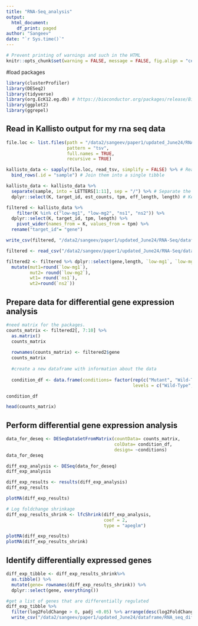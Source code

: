 ```yaml
---
title: "RNA-Seq_analysis"
output: 
  html_document:
    df_print: paged
author: "Sangeev"
date: "`r Sys.time()`"
---
```


<style type="text/css">
.main-container {
  max-width: 1500px;
  margin-left: auto;
  margin-right: auto;
}
</style>

```r
# Prevent printing of warnings and such in the HTML
knitr::opts_chunk$set(warning = FALSE, message = FALSE, fig.align = "center", eval = FALSE)
```


#load packages
```r
library(clusterProfiler)
library(DESeq2) 
library(tidyverse)
library(org.EcK12.eg.db) # https://bioconductor.org/packages/release/BiocViews.html#___OrgDb for e coli - 
library(ggplot2)
library(ggrepel)
```


## Read in Kallisto output for my rna seq data
```r
file.loc <- list.files(path = "/data2/sangeev/paper1/updated_June24/RNA-Seq/alignment/alignment/kallisto/output", 
                       pattern = "tsv",
                       full.names = TRUE,
                       recursive = TRUE)

kallisto_data <- sapply(file.loc, read_tsv, simplify = FALSE) %>% # Read in multiple kallisto files
  bind_rows(.id = "sample") # Join them into a single tibble

kallisto_data <- kallisto_data %>%
  separate(sample, into = LETTERS[1:11], sep = "/") %>% # Separate the file name to get sample name
  dplyr::select(K, target_id, est_counts, tpm, eff_length, length) # Keep only these 3 columns for subsequent analysis

filtered <- kallisto_data %>% 
    filter(K %in% c("low-mg1", "low-mg2", "ns1", "ns2")) %>%
  dplyr::select(K, target_id, tpm, length) %>%
    pivot_wider(names_from = K, values_from = tpm) %>%
  rename("target_id"= "gene")

write_csv(filtered, "/data2/sangeev/paper1/updated_June24/RNA-Seq/dataframe/kallisto_data.csv")
```


```r
filtered <- read_csv("/data2/sangeev/paper1/updated_June24/RNA-Seq/dataframe/kallisto_data.csv")

filtered2 <- filtered %>% dplyr::select(gene,length, `low-mg1`, `low-mg2`, `ns1`, `ns2`) %>% 
  mutate(mut1=round(`low-mg1`),
         mut2= round(`low-mg2`), 
         wt1= round(`ns1`), 
         wt2=round(`ns2`))

```


## Prepare data for differential gene expression analysis
```r
#need matrix for the packages. 
counts_matrix <- filtered2[, 7:10] %>%
  as.matrix() 
  counts_matrix
  
  rownames(counts_matrix) <- filtered2$gene
  counts_matrix
  
  #create a new dataframe with information about the data
  
  condition_df <- data.frame(conditions= factor(rep(c("Mutant", "Wild-Type"), each=2),
                                                levels = c("Wild-Type", "Mutant")))

condition_df

head(counts_matrix)

```
## Perform differential gene expression analysis
```r
data_for_deseq <- DESeqDataSetFromMatrix(countData= counts_matrix,
                                         colData= condition_df,
                                         design= ~conditions)
data_for_deseq

diff_exp_analysis <- DESeq(data_for_deseq)
diff_exp_analysis

diff_exp_results <- results(diff_exp_analysis)
diff_exp_results
```


```r
plotMA(diff_exp_results)

# Log foldchange shrinkage
diff_exp_results_shrink <- lfcShrink(diff_exp_analysis, 
                                     coef = 2,
                                     type = "apeglm")

plotMA(diff_exp_results)
plotMA(diff_exp_results_shrink)
```
## Identify differentially expressed genes
```r
diff_exp_tibble <- diff_exp_results_shrink%>%
  as.tibble() %>%
  mutate(gene= rownames(diff_exp_results_shrink)) %>%
  dplyr::select(gene, everything())

#get a list of genes that are differentially regulated
diff_exp_tibble %>%
  filter(log2FoldChange > 0, padj <0.05) %>% arrange(desc(log2FoldChange)) %>%
  write_csv("/data2/sangeev/paper1/updated_June24/dataframe/RNA_seq_differentially_regulated.csv")
```


